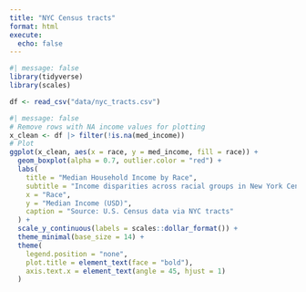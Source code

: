 ```yaml
---
title: "NYC Census tracts"
format: html
execute:
  echo: false
---
```


```r
#| message: false
library(tidyverse)
library(scales)

df <- read_csv("data/nyc_tracts.csv")
```

```r
#| message: false
# Remove rows with NA income values for plotting
x_clean <- df |> filter(!is.na(med_income))
# Plot
ggplot(x_clean, aes(x = race, y = med_income, fill = race)) +
  geom_boxplot(alpha = 0.7, outlier.color = "red") +
  labs(
    title = "Median Household Income by Race",
    subtitle = "Income disparities across racial groups in New York Census Tracts",
    x = "Race",
    y = "Median Income (USD)",
    caption = "Source: U.S. Census data via NYC tracts"
  ) +
  scale_y_continuous(labels = scales::dollar_format()) +
  theme_minimal(base_size = 14) +
  theme(
    legend.position = "none",
    plot.title = element_text(face = "bold"),
    axis.text.x = element_text(angle = 45, hjust = 1)
  )
```